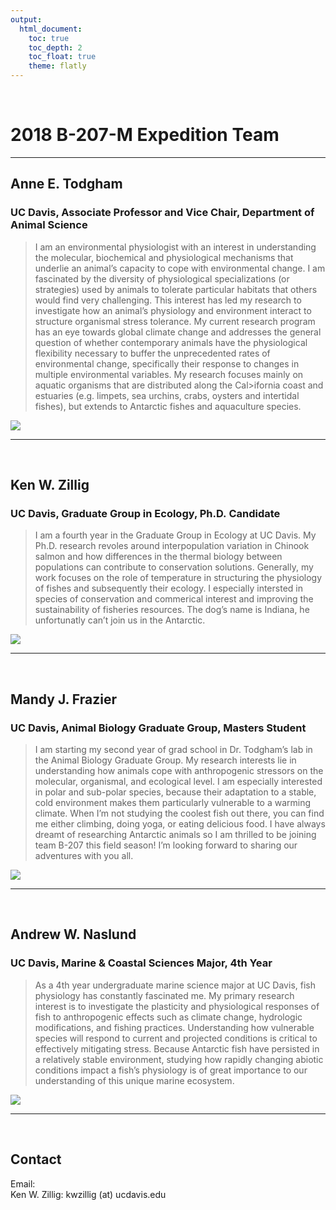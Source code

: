 ```yaml
---
output: 
  html_document:
    toc: true
    toc_depth: 2
    toc_float: true
    theme: flatly
---
```

<br>

# 2018 B-207-M Expedition Team

***

## **Anne E. Todgham**
### UC Davis, Associate Professor and Vice Chair, Department of Animal Science

>I am an environmental physiologist with an interest in understanding the molecular, biochemical and physiological mechanisms that underlie an animal's capacity to cope with environmental change.  I am fascinated by the diversity of physiological specializations (or strategies) used by animals to tolerate particular habitats that others would find very challenging.  This interest has led my research to investigate how an animal's physiology and environment interact to structure organismal stress tolerance.  My current research program has an eye towards global climate change and addresses the general question of whether contemporary animals have the physiological flexibility necessary to buffer the unprecedented rates of environmental change, specifically their response to changes in multiple environmental variables. My research focuses mainly on aquatic organisms that are distributed along the Cal>ifornia coast and estuaries (e.g. limpets, sea urchins, crabs, oysters and intertidal fishes), but extends to Antarctic fishes and aquaculture species.

  
![](pictures/annepic.jpg)

***
<br>

## **Ken W. Zillig**
### UC Davis, Graduate Group in Ecology, Ph.D. Candidate

> I am a fourth year in the Graduate Group in Ecology at UC Davis. My Ph.D. research revoles around interpopulation variation in Chinook salmon and how differences in the thermal biology between populations can contribute to conservation solutions. Generally, my work focuses on the role of temperature in structuring the physiology of fishes and subsequently their ecology. I especially intersted in species of conservation and commerical interest and improving the sustainability of fisheries resources.
>The dog's name is Indiana, he unfortunatly can't join us in the Antarctic.


![](pictures/kenpic.jpg)

***
<br>

## **Mandy J. Frazier**
### UC Davis, Animal Biology Graduate Group, Masters Student

> I am starting my second year of grad school in Dr. Todgham’s lab in the Animal Biology Graduate Group. My research interests lie in understanding how animals cope with anthropogenic stressors on the molecular, organismal, and ecological level. I am especially interested in polar and sub-polar species, because their adaptation to a stable, cold environment makes them particularly vulnerable to a warming climate. When I’m not studying the coolest fish out there, you can find me either climbing, doing yoga, or eating delicious food. I have always dreamt of researching Antarctic animals so I am thrilled to be joining team B-207 this field season! I’m looking forward to sharing our adventures with you all. 



![](pictures/mandypic.jpg)

***
<br>

## **Andrew W. Naslund**
### UC Davis, Marine & Coastal Sciences Major, 4th Year

> As a 4th year undergraduate marine science major at UC Davis, fish physiology has constantly fascinated me. My primary research interest is to investigate the plasticity and physiological responses of fish to anthropogenic effects such as climate change, hydrologic modifications, and fishing practices. Understanding how vulnerable species will respond to current and projected conditions is critical to effectively mitigating stress. Because Antarctic fish have persisted in a relatively stable environment, studying how rapidly changing abiotic conditions impact a fish's physiology is of great importance to our understanding of this unique marine ecosystem.

![](pictures/andrewpic2.jpg)

***


<br>

## **Contact**

Email:  
Ken W. Zillig: kwzillig (at) ucdavis.edu  
